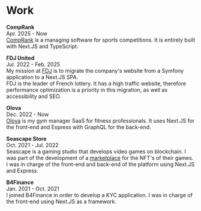 
# Work

<AnimatedName />

**CompRank**  
<SmallText>Apr. 2025 - Now</SmallText>  
[CompRank](https://comprank.fr) is a managing software for sports competitions. It is entirely built with Next.JS and TypeScript.

**FDJ United**  
<SmallText>Jul. 2022 - Feb. 2025</SmallText>  
My mission at [FDJ](https://fdj.fr) is to migrate the company's website from a Symfony application to a Next.JS SPA.  
FDJ is the leader of French lottery. It has a high traffic website, therefore performance optimization is a priority in this migration, as well as accessibility and SEO.

**Olova**  
<SmallText>Dec. 2022 - Now</SmallText>  
[Olova](https://olova.fr) is my gym manager SaaS for fitness professionals. It uses Next.JS for the front-end and Express with GraphQL for the back-end.

**Seascape Store**  
<SmallText>Oct. 2021 - Jul. 2022</SmallText>  
Seascape is a gaming studio that develops video games on blockchain. I was part of the development of a [marketplace](https://scape.store/) for the NFT's of their games. I was in charge of the front-end and back-end of the platform using Next.JS and Express.

**B4Finance**  
<SmallText>Jan. 2021 - Oct. 2021</SmallText>  
I joined B4Finance in order to develop a KYC application. I was in charge of the front-end using Next.JS as a framework.